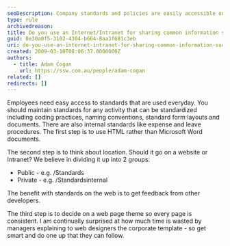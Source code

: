 ```yaml
---
seoDescription: Company standards and policies are easily accessible on our intranet or public website, ensuring consistency and simplifying everyday operations.
type: rule
archivedreason:
title: Do you use an Internet/Intranet for sharing common information such as Company Standards?
guid: 8e30a0f5-3102-4304-b664-8aa3f681c3eb
uri: do-you-use-an-internet-intranet-for-sharing-common-information-such-as-company-standards
created: 2009-03-10T08:06:37.0000000Z
authors:
  - title: Adam Cogan
    url: https://ssw.com.au/people/adam-cogan
related: []
redirects: []
---
```


Employees need easy access to standards that are used everyday. You should maintain standards for any activity that can be standardized including coding practices, naming conventions, standard form layouts and documents. There are also internal standards like expense and leave procedures.
The first step is to use HTML rather than Microsoft Word documents.

The second step is to think about location. Should it go on a website or Intranet? We believe in dividing it up into 2 groups:

* Public - e.g. /Standards
* Private - e.g. /Standardsinternal

The benefit with standards on the web is to get feedback from other developers.

The third step is to decide on a web page theme so every page is consistent. I am continually surprised at how much time is wasted by managers explaining to web designers the corporate template - so get smart and do one up that they can follow.